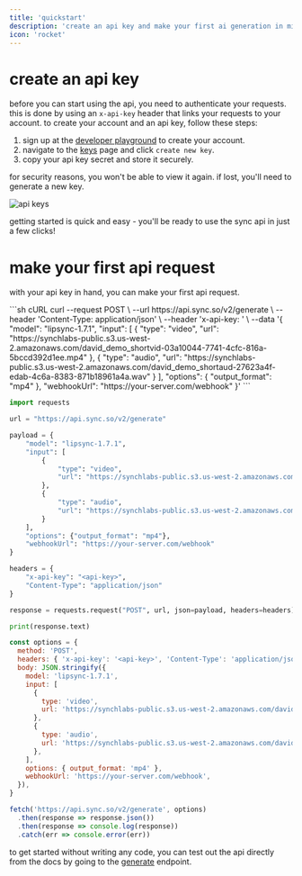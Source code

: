 ```yaml
---
title: 'quickstart'
description: 'create an api key and make your first ai generation in minutes'
icon: 'rocket'
---
```


# create an api key

before you can start using the api, you need to authenticate your requests. this is done by using an `x-api-key` header that links your requests to your account. to create your account and an api key, follow these steps:

1. sign up at the [developer playground](https://sync.so/login) to create your account.
2. navigate to the [keys](https://sync.so/keys) page and click `create new key`.
3. copy your api key secret and store it securely.

<Warning>
  for security reasons, you won't be able to view it again. if lost, you'll need to generate a new
  key.
</Warning>

![api keys](/images/quickstart/api-keys.png)

getting started is quick and easy - you'll be ready to use the sync api in just a few clicks!

# make your first api request

with your api key in hand, you can make your first api request.

<CodeGroup>
```sh cURL
curl --request POST \
  --url https://api.sync.so/v2/generate \
  --header 'Content-Type: application/json' \
  --header 'x-api-key: <api-key>' \
  --data '{
    "model": "lipsync-1.7.1",
    "input": [
      {
        "type": "video",
        "url": "https://synchlabs-public.s3.us-west-2.amazonaws.com/david_demo_shortvid-03a10044-7741-4cfc-816a-5bccd392d1ee.mp4"
      },
      {
        "type": "audio",
        "url": "https://synchlabs-public.s3.us-west-2.amazonaws.com/david_demo_shortaud-27623a4f-edab-4c6a-8383-871b18961a4a.wav"
      }
    ],
    "options": {
      "output_format": "mp4"
    },
    "webhookUrl": "https://your-server.com/webhook"
  }'
```

```python Python
import requests

url = "https://api.sync.so/v2/generate"

payload = {
    "model": "lipsync-1.7.1",
    "input": [
        {
            "type": "video",
            "url": "https://synchlabs-public.s3.us-west-2.amazonaws.com/david_demo_shortvid-03a10044-7741-4cfc-816a-5bccd392d1ee.mp4"
        },
        {
            "type": "audio",
            "url": "https://synchlabs-public.s3.us-west-2.amazonaws.com/david_demo_shortaud-27623a4f-edab-4c6a-8383-871b18961a4a.wav"
        }
    ],
    "options": {"output_format": "mp4"},
    "webhookUrl": "https://your-server.com/webhook"
}

headers = {
    "x-api-key": "<api-key>",
    "Content-Type": "application/json"
}

response = requests.request("POST", url, json=payload, headers=headers)

print(response.text)
```

```javascript JavaScript
const options = {
  method: 'POST',
  headers: { 'x-api-key': '<api-key>', 'Content-Type': 'application/json' },
  body: JSON.stringify({
    model: 'lipsync-1.7.1',
    input: [
      {
        type: 'video',
        url: 'https://synchlabs-public.s3.us-west-2.amazonaws.com/david_demo_shortvid-03a10044-7741-4cfc-816a-5bccd392d1ee.mp4',
      },
      {
        type: 'audio',
        url: 'https://synchlabs-public.s3.us-west-2.amazonaws.com/david_demo_shortaud-27623a4f-edab-4c6a-8383-871b18961a4a.wav',
      },
    ],
    options: { output_format: 'mp4' },
    webhookUrl: 'https://your-server.com/webhook',
  }),
}

fetch('https://api.sync.so/v2/generate', options)
  .then(response => response.json())
  .then(response => console.log(response))
  .catch(err => console.error(err))
```

</CodeGroup>

to get started without writing any code, you can test out the api directly from the docs by going to the [generate](/api-reference/endpoint/generate/post-generate) endpoint.
